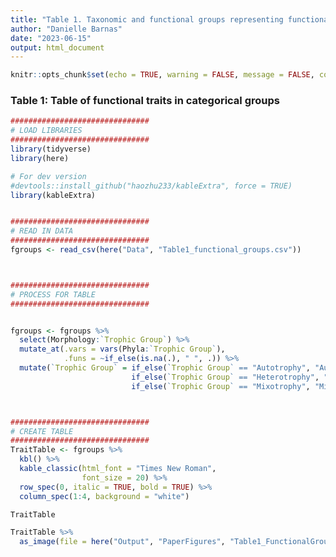 ```yaml
---
title: "Table 1. Taxonomic and functional groups representing functional traits identified within the surveyed community."
author: "Danielle Barnas"
date: "2023-06-15"
output: html_document
---
```


```r
knitr::opts_chunk$set(echo = TRUE, warning = FALSE, message = FALSE, comment = FALSE)
```


### Table 1: Table of functional traits in categorical groups

```r
###############################
# LOAD LIBRARIES
###############################
library(tidyverse)
library(here)

# For dev version
#devtools::install_github("haozhu233/kableExtra", force = TRUE)
library(kableExtra)


###############################
# READ IN DATA
###############################
fgroups <- read_csv(here("Data", "Table1_functional_groups.csv"))



###############################
# PROCESS FOR TABLE
###############################


fgroups <- fgroups %>% 
  select(Morphology:`Trophic Group`) %>% 
  mutate_at(.vars = vars(Phyla:`Trophic Group`), 
            .funs = ~if_else(is.na(.), " ", .)) %>% 
  mutate(`Trophic Group` = if_else(`Trophic Group` == "Autotrophy", "Autotrophy (Auto)",
                           if_else(`Trophic Group` == "Heterotrophy", "Heterotrophy (Het)",
                           if_else(`Trophic Group` == "Mixotrophy", "Mixotrophy (Mix)",`Trophic Group`))))



###############################
# CREATE TABLE
###############################
TraitTable <- fgroups %>% 
  kbl() %>% 
  kable_classic(html_font = "Times New Roman",
                font_size = 20) %>% 
  row_spec(0, italic = TRUE, bold = TRUE) %>% 
  column_spec(1:4, background = "white")

TraitTable
```
```r
TraitTable %>% 
  as_image(file = here("Output", "PaperFigures", "Table1_FunctionalGroups.png"))
```




